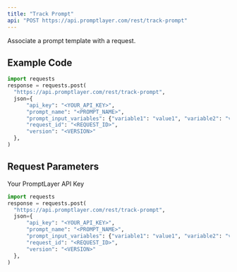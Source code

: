 ```yaml
---
title: "Track Prompt"
api: "POST https://api.promptlayer.com/rest/track-prompt"
---
```


Associate a prompt template with a request.

## Example Code
```python
import requests
response = requests.post(
  "https://api.promptlayer.com/rest/track-prompt",
  json={
      "api_key": "<YOUR_API_KEY>",
      "prompt_name": "<PROMPT_NAME>",
      "prompt_input_variables": {"variable1": "value1", "variable2": "value2"},
      "request_id": "<REQUEST_ID>",
      "version": "<VERSION>"
  },
)
```

## Request Parameters

<ParamField body="prompt_name" type="string">
</ParamField>

<ParamField body="prompt_input_variables" type="object" optional="true">
</ParamField>

<ParamField body="api_key" type="string">
    Your PromptLayer API Key
</ParamField>
<ParamField body="request_id" type="string">
</ParamField>
<ParamField body="version" type="string" optional="true">
</ParamField>

<RequestExample>

```python Python
import requests
response = requests.post(
  "https://api.promptlayer.com/rest/track-prompt",
  json={
      "api_key": "<YOUR_API_KEY>",
      "prompt_name": "<PROMPT_NAME>",
      "prompt_input_variables": {"variable1": "value1", "variable2": "value2"},
      "request_id": "<REQUEST_ID>",
      "version": "<VERSION>"
  },
)
```

</RequestExample>
